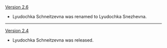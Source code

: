 {{Change History/Header}}
[[Version 2.6]]
* Lyudochka Schneitzevna was renamed to Lyudochka Snezhevna.
----
[[Version 2.4]]
* Lyudochka Schneitzevna was released.
